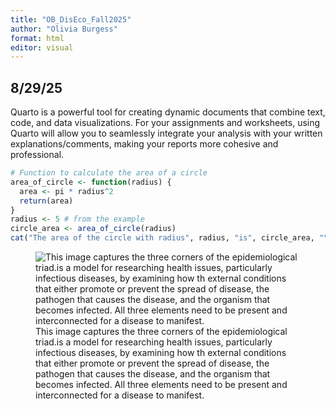 ---
title: "OB_DisEco_Fall2025"
author: "Olivia Burgess"
format: html
editor: visual
---

## 8/29/25

Quarto is a powerful tool for creating dynamic documents that combine text, code, and data visualizations. For your assignments and worksheets, using Quarto will allow you to seamlessly integrate your analysis with your written explanations/comments, making your reports more cohesive and professional.

```{r}
# Function to calculate the area of a circle
area_of_circle <- function(radius) {
  area <- pi * radius^2
  return(area)
}
radius <- 5 # from the example
circle_area <- area_of_circle(radius)
cat("The area of the circle with radius", radius, "is", circle_area, "\n")
```

![This image captures the three corners of the epidemiological triad.is a model for researching health issues, particularly infectious diseases, by examining how th external conditions that either promote or prevent the spread of disease, the pathogen that causes the disease, and the organism that becomes infected. All three elements need to be present and interconnected for a disease to manifest.](images/EpiTriad.png){fig-align="center"}

